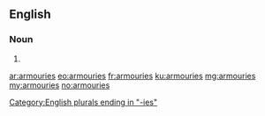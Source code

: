 ==English==

===Noun===
{{head|en|plural}}

# {{plural of|armoury|lang=en}}

[[Category:English plurals ending in "-ies"]]

[[ar:armouries]]
[[eo:armouries]]
[[fr:armouries]]
[[ku:armouries]]
[[mg:armouries]]
[[my:armouries]]
[[no:armouries]]